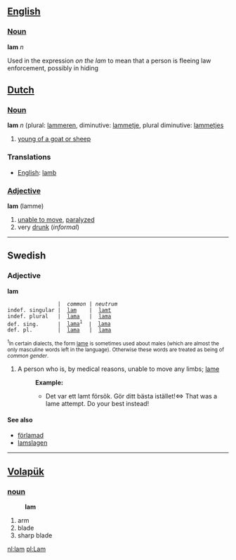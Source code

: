 == [[English]] ==

=== [[Noun]] ===

'''lam''' ''n'' 

Used in the expression ''on the lam''  to mean that a person is fleeing law enforcement, possibly in hiding   


== [[Dutch]] ==

=== [[Noun]] ===

'''lam''' ''n'' (plural: [[lammeren]], diminutive: [[lammetje]], plural diminutive: [[lammetjes]]

# [[young of a goat or sheep]]

=== Translations ===
*[[English]]: [[lamb]]

=== [[Adjective]] ===

'''lam''' (lamme)

# [[unable to move]], [[paralyzed]]
# very [[drunk]] (''informal'')
----
==Swedish==
===Adjective===
'''lam'''

                 |  ''common'' | ''neutrum''
 indef. singular |  [[lam]]    |  [[lamt]]
 indef. plural   |  [[lama]]   |  [[lama]]         
 def. sing.      |  [[lama]]<sup>1</sup>  |  [[lama]]
 def. pl.        |  [[lama]]   |  [[lama]]

<small><sup>1</sup>In certain dialects, the form [[lame#Swedish|lame]] is sometimes used about males (which are almost the only masculine words left in the language). Otherwise these words are treated as being of ''common gender''.</small>

#A person who is, by medical reasons, unable to move any limbs; [[lame]]
#:'''Example:'''
#:*Det var ett lamt försök. Gör ditt bästa istället!<=> That was a lame attempt. Do your best instead!

====See also====
*[[förlamad]]
*[[lamslagen]]

----
== [[Volapük]] ==
=== [[noun]] ===
:'''lam'''
# arm 
# blade 
# sharp blade

[[nl:lam]]
[[pl:Lam]]